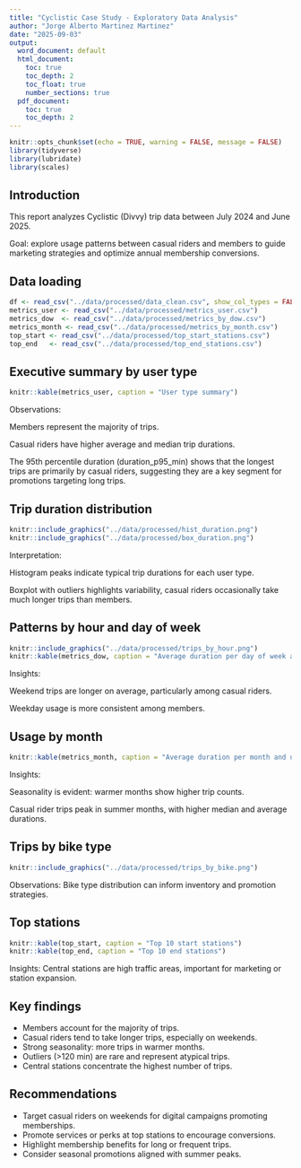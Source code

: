```yaml
---
title: "Cyclistic Case Study - Exploratory Data Analysis"
author: "Jorge Alberto Martinez Martinez"
date: "2025-09-03"
output:
  word_document: default
  html_document:
    toc: true
    toc_depth: 2
    toc_float: true
    number_sections: true
  pdf_document:
    toc: true
    toc_depth: 2
---
```

  
```r
knitr::opts_chunk$set(echo = TRUE, warning = FALSE, message = FALSE)
library(tidyverse)
library(lubridate)
library(scales)
```

## Introduction

This report analyzes Cyclistic (Divvy) trip data between July 2024 and June 2025.

Goal: explore usage patterns between casual riders and members to guide marketing strategies and optimize annual membership conversions.

## Data loading

```r
df <- read_csv("../data/processed/data_clean.csv", show_col_types = FALSE)
metrics_user <- read_csv("../data/processed/metrics_user.csv")
metrics_dow  <- read_csv("../data/processed/metrics_by_dow.csv")
metrics_month <- read_csv("../data/processed/metrics_by_month.csv")
top_start <- read_csv("../data/processed/top_start_stations.csv")
top_end   <- read_csv("../data/processed/top_end_stations.csv")
```

## Executive summary by user type

```r
knitr::kable(metrics_user, caption = "User type summary")
```

Observations:

Members represent the majority of trips.

Casual riders have higher average and median trip durations.

The 95th percentile duration (duration_p95_min) shows that the longest trips are primarily by casual riders, suggesting 
they are a key segment for promotions targeting long trips.

## Trip duration distribution

```r
knitr::include_graphics("../data/processed/hist_duration.png")
knitr::include_graphics("../data/processed/box_duration.png")
```

Interpretation:

Histogram peaks indicate typical trip durations for each user type.

Boxplot with outliers highlights variability, casual riders occasionally take much longer trips than members.

## Patterns by hour and day of week

```r
knitr::include_graphics("../data/processed/trips_by_hour.png")
knitr::kable(metrics_dow, caption = "Average duration per day of week and user type")
```

Insights:

Weekend trips are longer on average, particularly among casual riders.

Weekday usage is more consistent among members.

## Usage by month

```r
knitr::kable(metrics_month, caption = "Average duration per month and user type")
```

Insights:

Seasonality is evident: warmer months show higher trip counts.

Casual rider trips peak in summer months, with higher median and average durations.

## Trips by bike type

```r
knitr::include_graphics("../data/processed/trips_by_bike.png")
```

Observations:
Bike type distribution can inform inventory and promotion strategies.

## Top stations

```r
knitr::kable(top_start, caption = "Top 10 start stations")
knitr::kable(top_end, caption = "Top 10 end stations")
```

Insights:
Central stations are high traffic areas, important for marketing or station expansion.

## Key findings

- Members account for the majority of trips.
- Casual riders tend to take longer trips, especially on weekends.
- Strong seasonality: more trips in warmer months.
- Outliers (>120 min) are rare and represent atypical trips.
- Central stations concentrate the highest number of trips.

## Recommendations

- Target casual riders on weekends for digital campaigns promoting memberships.
- Promote services or perks at top stations to encourage conversions.
- Highlight membership benefits for long or frequent trips.
- Consider seasonal promotions aligned with summer peaks.
